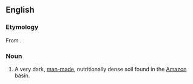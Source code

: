 ==English==

===Etymology===
From {{etyl|pt|en}} {{term|terra||soil|lang=pt}} {{term|preta||black|lang=pt}}.

===Noun===
{{wikipedia}}
{{en-noun|sg=[[terra]] [[preta]]|-}}

# A very dark, [[man-made]], nutritionally dense soil found in the [[Amazon]] basin.